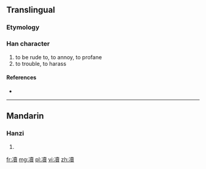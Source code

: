 ==Translingual==

===Etymology===
{{Han compound|冫|賣|c1=s|c2=p|t1=|ls=psc}}

===Han character===
{{Han char|rn=15|rad=冫|as=15|sn=17|four=|canj=戈一土田金 (IMGWC)}}

# to be rude to, to annoy, to profane
# to trouble, to harass

====References====
* {{Han ref|kx=0133.491|hdz=10302.020|uh=51DF|ud=20959}}

----

==Mandarin==

===Hanzi===
{{cmn-hanzi|pin=[[dú]] ([[du2]])|wg=tu<sup>2</sup>}}

# {{defn|lang=cmn|sort=冫15}}

[[fr:凟]]
[[mg:凟]]
[[pl:凟]]
[[vi:凟]]
[[zh:凟]]